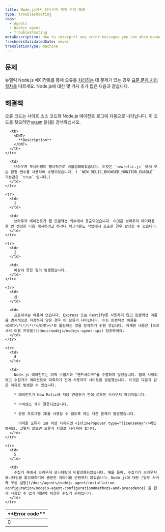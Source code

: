 ```yaml
---
title: Node.js에서 브라우저 계측 문제 해결
type: troubleshooting
tags:
  - Agents
  - Nodejs agent
  - Troubleshooting
metaDescription: How to interpret any error messages you see when manually inserting the browser agent with New Relic's Node.js agent.
freshnessValidatedDate: never
translationType: machine
---
```


## 문제

뉴렐릭 Node.js 에이전트를 통해 오류를 [처리하는](/docs/nodejs/page-load-timing-in-nodejs) 데 문제가 있는 경우 [표준 <InlinePopover type="browser"/>문제 처리 절차를](/docs/new-relic-browser/troubleshooting-page-view-monitoring) 따르세요. Node.js에 대한 몇 가지 추가 팁은 다음과 같습니다.

## 해결책

오류 코드는 사이트 소스 코드와 Node.js 에이전트 로그에 자동으로 나타납니다. 이 코드를 찾으려면 [`NREUM`](/docs/new-relic-browser/troubleshooting-page-view-monitoring#javascript) 을(를) 검색하십시오.

<table>
  <thead>
    <tr>
      <th width={100}>
        <DNT>
          **Error code**
        </DNT>
      </th>

      <th>
        <DNT>
          **Description**
        </DNT>
      </th>
    </tr>
  </thead>

  <tbody>
    <tr>
      <td>
        0
      </td>

      <td>
        브라우저 모니터링이 명시적으로 비활성화되었습니다. 이것은 `newrelic.js` 에서 또는 환경 변수를 사용하여 수행되었습니다. ( `NEW_RELIC_BROWSER_MONITOR_ENABLE` 기본값은 `true` 입니다.)
      </td>
    </tr>

    <tr>
      <td>
        1
      </td>

      <td>
        브라우저 에이전트가 웹 트랜잭션 외부에서 호출되었습니다. 이것은 브라우저 데이터를 한 번 생성한 다음 캐시하려고 하거나 백그라운드 작업에서 호출한 경우 발생할 수 있습니다.
      </td>
    </tr>

    <tr>
      <td>
        2
      </td>

      <td>
        예상치 못한 일이 발생했습니다.
      </td>
    </tr>

    <tr>
      <td>
        삼
      </td>

      <td>
        프로세서는 이름이 없습니다. Express 또는 Restify를 사용하지 않고 트랜잭션 이름을 명시적으로 지정하지 않은 경우 이 오류가 나타납니다. 이는 트랜잭션 이름을 <DNT>\*\*/\*\*</DNT>\*로 롤링하는 것을 방지하기 위한 것입니다. 자세한 내용은 [프로세서 이름 지정을](/docs/nodejs/nodejs-agent-api) 참조하세요.
      </td>
    </tr>

    <tr>
      <td>
        4
      </td>

      <td>
        Node.js 에이전트는 아직 수집기와 "핸드셰이크"를 수행하지 않았습니다. 앱이 시작되었고 수집가가 에이전트와 대화하기 전에 사용자가 사이트를 방문했습니다. 이것은 다음과 같은 이유로 발생할 수 있습니다.

        * 에이전트가 New Relic에 처음 연결하기 전에 로드된 브라우저 페이지입니다.

        * 라이센스 키가 잘못되었습니다.

        * 응용 프로그램 ID를 사용할 수 없도록 하는 다른 문제가 발생했습니다.

          이러한 오류가 1분 이상 지속되면 <InlinePopover type="licenseKey"/>확인하세요. 그렇지 않으면 오류가 저절로 사라져야 합니다.
      </td>
    </tr>

    <tr>
      <td>
        5
      </td>

      <td>
        수집기 측에서 브라우저 모니터링이 비활성화되었습니다. 예를 들어, 수집기가 브라우저 모니터링을 활성화하기에 충분한 데이터를 반환하지 않았습니다. Node.js에 대한 [일부 서버 측 구성 설정](/docs/agents/nodejs-agent/installation-configuration/nodejs-agent-configuration#methods-and-precedence) 을 현재 사용할 수 없기 때문에 이것은 수집기 문제입니다.
      </td>
    </tr>
  </tbody>
</table>